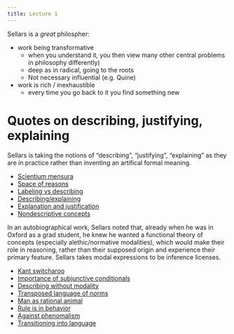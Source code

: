 ```yaml
---
title: Lecture 1
---
```


Sellars is a *great* philospher:

- work being transformative 
  - when you understand it, you then view many other central problems in 
    philosophy differently) 
  - deep as in radical, going to the roots
  - Not necessary influential (e.g. Quine) 
- work is rich / inexhaustible
  - every time you go back to it you find something new

# Quotes on describing, justifying, explaining

Sellars is taking the notions of "describing", "justifying", "explaining" as 
they are in practice rather than inventing an artifical formal meaning.

- [Scientium mensura](/docs/phil/people/sellars/works/epm/scientia.qmd)
- [Space of reasons](/docs/phil/people/sellars/works/epm/space_of_reasons.qmd)
- [Labeling vs describing](/docs/phil/people/sellars/works/cdcm/labels_describing.qmd)
- [Describing/explaining](/docs/phil/people/sellars/works/cdcm/describing_explaining.qmd)
- [Explanation and justification](/docs/phil/people/sellars/works/cdcm/expressions_explanations.qmd)
- [Nondescriptive concepts](/docs/phil/people/sellars/works/cdcm/nondescriptive_concepts.qmd)

In an autobiographical work, Sellars noted that, already when he was in Oxford 
as a grad student, he knew he wanted a functional theory of concepts 
(especially alethic/normative modalities), which would make their role in 
reasoning, rather than their supposed origin and experience their primary
feature. Sellars takes modal expressions to be inference licenses.

- [Kant switcharoo](/docs/phil/people/sellars/works/im/judgment_order.qmd)
- [Importance of subjunctive conditionals](/docs/phil/people/sellars/works/im/subjunctive_conditionals.qmd)
- [Describing without modality](/docs/phil/people/sellars/works/cdcm/describing_wo_modality.qmd)
- [Transposed language of norms](/docs/phil/people/sellars/works/im/transposed.qmd)
- [Man as rational animal](/docs/phil/people/sellars/works/lrb/rational_animal.qmd)
- [Rule is in behavior](/docs/phil/people/sellars/works/lrb/rules_lived.qmd)
- [Against phenomalism](/docs/phil/people/sellars/works/phenomenalism/against_phenomenalism.qmd)
- [Transitioning into language](/docs/phil/people/sellars/works/psim/transition.qmd)

